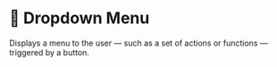 # 💠 Dropdown Menu

Displays a menu to the user — such as a set of actions or functions — triggered by a button.
